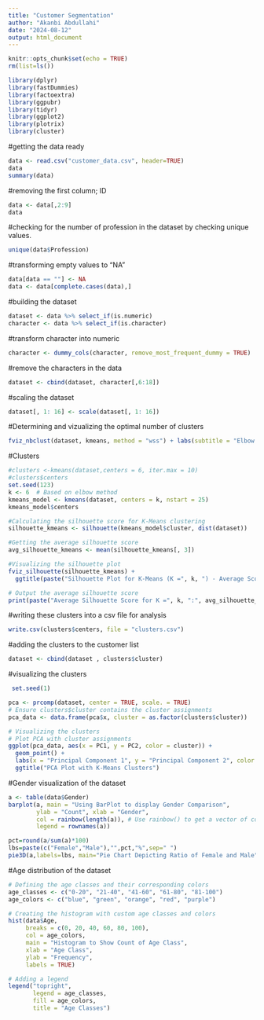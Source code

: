 ```yaml
---
title: "Customer Segmentation"
author: "Akanbi Abdullahi"
date: "2024-08-12"
output: html_document
---
```


```r
knitr::opts_chunk$set(echo = TRUE)
rm(list=ls())
```


```r
library(dplyr)
library(fastDummies)
library(factoextra)
library(ggpubr)
library(tidyr)
library(ggplot2)
library(plotrix)
library(cluster) 
```



#getting the data ready
```r
data <- read.csv("customer_data.csv", header=TRUE)
data
summary(data)
```

#removing the first column; ID
```r
data <- data[,2:9]
data
```

#checking for the number of profession in the dataset by checking unique values.
```r
unique(data$Profession)
```

#transforming empty values to "NA"
```r
data[data == ""] <- NA
data <- data[complete.cases(data),]
```

#building the dataset
```r
dataset <- data %>% select_if(is.numeric)
character <- data %>% select_if(is.character)
```

#transform character into numeric
```r
character <- dummy_cols(character, remove_most_frequent_dummy = TRUE)

```

#remove the characters in the data
```r
dataset <- cbind(dataset, character[,6:18]) 
```
#scaling the dataset
```r
dataset[, 1: 16] <- scale(dataset[, 1: 16])
```

#Determining and vizualizing the optimal number of clusters
```r
fviz_nbclust(dataset, kmeans, method = "wss") + labs(subtitle = "Elbow Method")
```

#Clusters
```r
#clusters <-kmeans(dataset,centers = 6, iter.max = 10)
#clusters$centers
set.seed(123)
k <- 6  # Based on elbow method
kmeans_model <- kmeans(dataset, centers = k, nstart = 25)
kmeans_model$centers
```

```r
#Calculating the silhouette score for K-Means clustering
silhouette_kmeans <- silhouette(kmeans_model$cluster, dist(dataset))

#Getting the average silhouette score
avg_silhouette_kmeans <- mean(silhouette_kmeans[, 3])
```


```r
#Visualizing the silhouette plot
fviz_silhouette(silhouette_kmeans) +
  ggtitle(paste("Silhouette Plot for K-Means (K =", k, ") - Average Score: ", round(avg_silhouette_kmeans, 3)))
```

```r
# Output the average silhouette score
print(paste("Average Silhouette Score for K =", k, ":", avg_silhouette_kmeans))
```


#writing these clusters into a csv file for analysis
```r
write.csv(clusters$centers, file = "clusters.csv")
```

#adding the clusters to the customer list
```r
dataset <- cbind(dataset , clusters$cluster)
```


#visualizing the clusters
```r
 set.seed(1)
```


```r
pca <- prcomp(dataset, center = TRUE, scale. = TRUE)
# Ensure clusters$cluster contains the cluster assignments
pca_data <- data.frame(pca$x, cluster = as.factor(clusters$cluster))
```

```r
# Visualizing the clusters
# Plot PCA with cluster assignments
ggplot(pca_data, aes(x = PC1, y = PC2, color = cluster)) +
  geom_point() +
  labs(x = "Principal Component 1", y = "Principal Component 2", color = "Cluster") +
  ggtitle("PCA Plot with K-Means Clusters")
```


#Gender visualization of the dataset
```r
a <- table(data$Gender)
barplot(a, main = "Using BarPlot to display Gender Comparison",
        ylab = "Count", xlab = "Gender",
        col = rainbow(length(a)), # Use rainbow() to get a vector of colors
        legend = rownames(a))
```

```r
pct=round(a/sum(a)*100) 
lbs=paste(c("Female","Male"),"",pct,"%",sep=" ")
pie3D(a,labels=lbs, main="Pie Chart Depicting Ratio of Female and Male")
```
#Age distribution of the dataset
```r
# Defining the age classes and their corresponding colors
age_classes <- c("0-20", "21-40", "41-60", "61-80", "81-100")
age_colors <- c("blue", "green", "orange", "red", "purple")

# Creating the histogram with custom age classes and colors
hist(data$Age,
     breaks = c(0, 20, 40, 60, 80, 100),
     col = age_colors,
     main = "Histogram to Show Count of Age Class",
     xlab = "Age Class",
     ylab = "Frequency",
     labels = TRUE)

# Adding a legend
legend("topright",
       legend = age_classes,
       fill = age_colors,
       title = "Age Classes")
```






